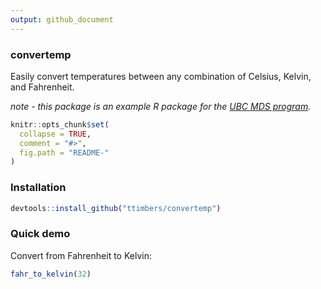 ```yaml
---
output: github_document
---
```


### convertemp
Easily convert temperatures between any combination of Celsius, Kelvin, and Fahrenheit.

*note - this package is an example R package for the [UBC MDS program](http://masterdatascience.science.ubc.ca/).*

```r
knitr::opts_chunk$set(
  collapse = TRUE,
  comment = "#>",
  fig.path = "README-"
)
```

### Installation

```r
devtools::install_github("ttimbers/convertemp")
```
  
### Quick demo
Convert from Fahrenheit to Kelvin:
```r
fahr_to_kelvin(32)
```
